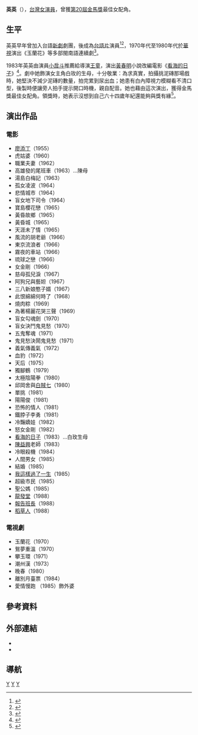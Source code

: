 {{藝人
|姓名 = 英英
|類型 = 女演員
|圖片 = 
|圖片尺寸 =
|圖片簡介 =
|羅馬拼音 = Ying Ying
|英文名 =
|暱稱 =
|國籍 = {{ROC}}
|籍貫 = 
|出生日期 = {{birth_year_and _age|1919}}
|出生地點 = 
|逝世日期 =
|逝世地點 =
|職業 = [[演員|演員]]
|語言 = [[台語|台語]]、[[華語|國語]]
|教育程度 = 
|配偶 = 
|出道地點 =
|出道作 = 
|出道日期 = 
|代表作 =
|活躍年代 = 
|唱片公司 =
|經紀公司 =
|網站 = 
|獎項 = {{awards|name=[[金馬獎|金馬獎]] |award=最佳女配角 |year=1983年 |title=《[[看海的日子_(電影)|看海的日子]]》 |role=白玫生母}}
|IMDb = 1842376
|音樂專輯 =
|電影 =
}}

'''英英'''（{{bd|1919年||catIdx=Y}}），[[台灣|台灣]][[女演員|女演員]]，曾獲[[第20屆金馬獎|第20屆金馬獎]]最佳女配角。

==生平==
英英早年曾加入台語[[話劇|新劇]]劇團，後成為[[台語片|台語片]]演員<ref name=udn1957>{{cite web|title=台前幕後|url=|accessdate=2014-03-11|author=|newspaper=聯合報|date=1957-07-27}}</ref><ref name=rti2006>{{cite web|title=台語片興衰|url=http://www.rti.org.tw/big5/se-taiwan/WebForm33-2.aspx|accessdate=2014-03-11|author=[[國家電影資料館|國家電影資料館]]|newspaper=[[中央廣播電台|中央廣播電台]]|date=2006|deadurl=yes|archiveurl=https://web.archive.org/web/20140311121735/http://www.rti.org.tw/big5/se-taiwan/WebForm33-2.aspx|archivedate=2014-03-11}}</ref>，1970年代至1980年代於[[華視|華視]]演出《玉蘭花》等多部閩南語連續劇<ref name=cts1988>{{cite news|title=華視經理昨慰問資深及傷殘演員|url=|newspaper=[[民生報|民生報]]|accessdate=2014-03-11||date=1988-02-11}}</ref>。

1983年英英由演員[[小戽斗|小戽斗]]推薦給導演[[王童|王童]]，演出[[黃春明|黃春明]]小說改編電影《[[看海的日子_(電影)|看海的日子]]》<ref name=ms1983>{{cite news|title=江霞　英英獲金馬獎提名，小戽斗幕後居大功|url=|accessdate=2014-03-11|newspaper=[[民生報|民生報]]|author=金琳|date=1983-10-17}}</ref>。劇中她飾演女主角白玫的生母，十分敬業：為求真實，拍攝挑泥磚那場戲時，她堅決不減少泥磚的數量，拍完累到尿出血；她患有白內障視力模糊看不清口型，後製時便讓旁人拍手提示開口時機，親自配音。她也藉由這次演出，獲得金馬獎最佳女配角。領獎時，她表示沒想到自己六十四歲年紀還能夠與獎有緣<ref name=udn1983>{{cite news|title=資深演員演技受肯定|url=|accessdate=2014-03-11|newspaper=[[聯合報|聯合報]]|author=楊士琪|date=1983-11-11}}</ref>。

== 演出作品 ==
===電影===
*[[廖添丁|廖添丁]]（1955）
*虎姑婆（1960）
*職業夫妻（1962）
*高雄發的尾班車（1963）...陳母
*湯島白梅記（1963）
*孤女凌波（1964）
*悲情城市（1964）
*盲女地下司令（1964）
*寶島櫻花戀（1965）
*黃昏故鄉（1965）
*黃昏城（1965）
*天涯未了情（1965）
*風流的胡老爺（1966）
*東京流浪者（1966）
*霧夜的車站（1966）
*琉球之戀（1966）
*女金剛（1966）
*慈母孤兒淚（1967）
*阿狗兄與藝妲（1967）
*三八新娘憨子婿（1967）
*此恨綿綿何時了（1968）
*燒肉粽（1969）
*為著楊麗花哭三聲（1969）
*盲女勾魂劍（1970）
*盲女決鬥鬼見愁（1970）
*五鬼奪魂（1971）
*鬼見愁決鬧鬼見愁（1971）
*義氣傳義氣（1972）
*血豹（1972）
*天后（1975）
*獨腳鶴（1979）
*太極陰陽拳（1980）
*邱岡舍與[[白賊七|白賊七]]（1980）
*單挑（1981）
*陽陽俊（1981）
*恐怖的情人（1981）
*鐵脖子李勇（1981）
*冷豔嬌娃（1982）
*怒女金剛（1982）
*[[看海的日子_(電影)|看海的日子]]（1983）...白玫生母
*[[陳益興_(台灣教師)|陳益興]]老師（1983）
*冷眼殺機（1984）
*人間男女（1985）
*結婚（1985）
*[[我這樣過了一生|我這樣過了一生]]（1985）
*超級市民（1985）
*聖公媽（1985）
*[[龍發堂|龍發堂]]（1988）
*[[報告班長|報告班長]]（1988）
*[[稻草人_(電影)|稻草人]]（1988）

===電視劇===
*玉蘭花（1970）
*鴛夢重溫（1970）
*攀玉環（1971）
*潮州漢（1973）
*晚春（1980）
*離別月臺票（1984）
*愛情慢跑 （1985）飾外婆

==參考資料==
<references/>

==外部連結==
*{{imdb name|1842376}}{{en}}
*{{Hkmdb name|5312}}

==導航==
{{金馬獎最佳女配角|第20屆}}

[[Category:金馬獎最佳女配角得主|Y]]
[[Category:台灣電影女演員|Y]]
[[Category:台灣電視女演員|Y]]